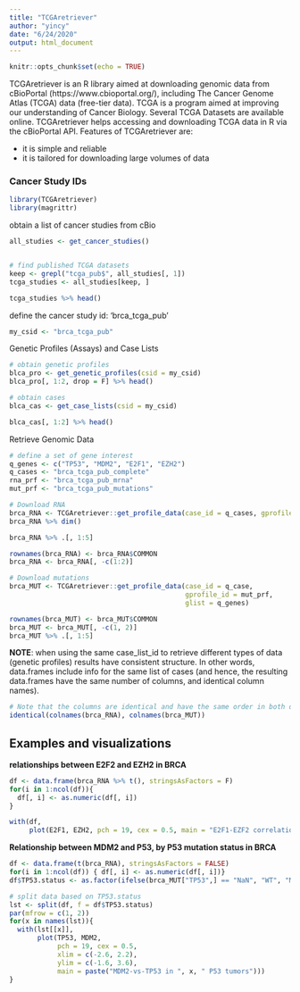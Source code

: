 ```yaml
---
title: "TCGAretriever"
author: "yincy"
date: "6/24/2020"
output: html_document
---
```


```r
knitr::opts_chunk$set(echo = TRUE)
```


TCGAretriever is an R library aimed at downloading genomic data from cBioPortal (https://www.cbioportal.org/), including The Cancer Genome Atlas (TCGA) data (free-tier data). TCGA is a program aimed at improving our understanding of Cancer Biology. Several TCGA Datasets are available online. TCGAretriever helps accessing and downloading TCGA data in R via the cBioPortal API. Features of TCGAretriever are:  

- it is simple and reliable  
- it is tailored for downloading large volumes of data  

### Cancer Study IDs  
```r
library(TCGAretriever)
library(magrittr)
```


obtain a list of cancer studies from cBio  
```r
all_studies <- get_cancer_studies()


# find published TCGA datasets  
keep <- grepl("tcga_pub$", all_studies[, 1])
tcga_studies <- all_studies[keep, ]

tcga_studies %>% head()
```


define the cancer study id: 'brca_tcga_pub'  
```r
my_csid <- "brca_tcga_pub"
```


Genetic Profiles (Assays) and Case Lists  
```r
# obtain genetic profiles 
blca_pro <- get_genetic_profiles(csid = my_csid)
blca_pro[, 1:2, drop = F] %>% head()
```

```r
# obtain cases 
blca_cas <- get_case_lists(csid = my_csid)

blca_cas[, 1:2] %>% head()
```


Retrieve Genomic Data  
```r
# define a set of gene interest  
q_genes <- c("TP53", "MDM2", "E2F1", "EZH2")
q_cases <- "brca_tcga_pub_complete"
rna_prf <- "brca_tcga_pub_mrna"
mut_prf <- "brca_tcga_pub_mutations"

# Download RNA
brca_RNA <- TCGAretriever::get_profile_data(case_id = q_cases, gprofile_id = rna_prf, glist = q_genes)
brca_RNA %>% dim()

brca_RNA %>% .[, 1:5]
```

```r
rownames(brca_RNA) <- brca_RNA$COMMON
brca_RNA <- brca_RNA[, -c(1:2)]

# Download mutations
brca_MUT <- TCGAretriever::get_profile_data(case_id = q_case, 
                                            gprofile_id = mut_prf, 
                                            glist = q_genes)

rownames(brca_MUT) <- brca_MUT$COMMON
brca_MUT <- brca_MUT[, -c(1, 2)]
brca_MUT %>% .[, 1:5]
```

**NOTE**: when using the same case_list_id to retrieve different types of data (genetic profiles) results have consistent structure. In other words, data.frames include info for the same list of cases (and hence, the resulting data.frames have the same number of columns, and identical column names).

```r
# Note that the columns are identical and have the same order in both data.frame  
identical(colnames(brca_RNA), colnames(brca_MUT))
```


## Examples and visualizations  
**relationships between E2F2 and EZH2 in BRCA**  
```r
df <- data.frame(brca_RNA %>% t(), stringsAsFactors = F)
for(i in 1:ncol(df)){
  df[, i] <- as.numeric(df[, i])
}

with(df, 
     plot(E2F1, EZH2, pch = 19, cex = 0.5, main = "E2F1-EZF2 correlation in BRCA"))
```


**Relationship between MDM2 and P53, by P53 mutation status in BRCA**  
```r
df <- data.frame(t(brca_RNA), stringsAsFactors = FALSE)
for(i in 1:ncol(df)) { df[, i] <- as.numeric(df[, i])}
df$TP53.status <- as.factor(ifelse(brca_MUT["TP53",] == "NaN", "WT", "MUT"))

# split data based on TP53.status  
lst <- split(df, f = df$TP53.status)
par(mfrow = c(1, 2))
for(x in names(lst)){
  with(lst[[x]], 
       plot(TP53, MDM2, 
            pch = 19, cex = 0.5, 
            xlim = c(-2.6, 2.2), 
            ylim = c(-1.6, 3.6), 
            main = paste("MDM2-vs-TP53 in ", x, " P53 tumors")))
}
```



